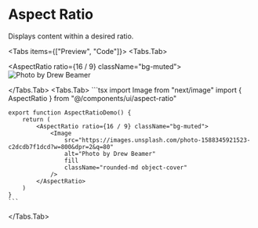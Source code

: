 
# Aspect Ratio

Displays content within a desired ratio.

<Tabs items={["Preview", "Code"]}>
  <Tabs.Tab>
    <div className="mt-2 ring-offset-background focus-visible:outline-none focus-visible:ring-2 focus-visible:ring-ring focus-visible:ring-offset-2 relative rounded-md border">
        <div className="flex min-h-[350px] w-full justify-center items-center p-10">
            <AspectRatio ratio={16 / 9} className="bg-muted">
                <Image
                    src="https://images.unsplash.com/photo-1588345921523-c2dcdb7f1dcd?w=800&dpr=2&q=80"
                    alt="Photo by Drew Beamer"
                    fill
                    className="rounded-md object-cover"
                />
            </AspectRatio>
        </div>
    </div>

  </Tabs.Tab>
  <Tabs.Tab>
    ```tsx
    import Image from "next/image"
    import { AspectRatio } from "@/components/ui/aspect-ratio"
    
    export function AspectRatioDemo() {
        return (
            <AspectRatio ratio={16 / 9} className="bg-muted">
                <Image
                    src="https://images.unsplash.com/photo-1588345921523-c2dcdb7f1dcd?w=800&dpr=2&q=80"
                    alt="Photo by Drew Beamer"
                    fill
                    className="rounded-md object-cover"
                />
            </AspectRatio>
        )
    }
    ```

  </Tabs.Tab>
</Tabs>
